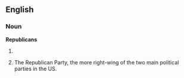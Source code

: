 ==English==
===Noun===
'''Republicans'''
#{{plural of|Republican}}
#{{context|US|informal}} The Republican Party, the more right-wing of the two main political parties in the US.